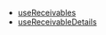 - [useReceivables](/React-V2/Receivables/hooks/useReceivables)
- [useReceivableDetails](/React-V2/Receivables/hooks/useReceivableDetails)

